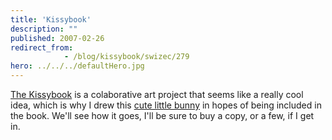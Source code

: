 ```yaml
---
title: 'Kissybook'
description: ""
published: 2007-02-26
redirect_from: 
            - /blog/kissybook/swizec/279
hero: ../../../defaultHero.jpg
---
```

[The Kissybook](http://kissybook.net) is a colaborative art project that seems like a really cool idea, which is why I drew this [cute little bunny](http://www.deviantart.com/deviation/49689143/) in hopes of being included in the book. We'll see how it goes, I'll be sure to buy a copy, or a few, if I get in.